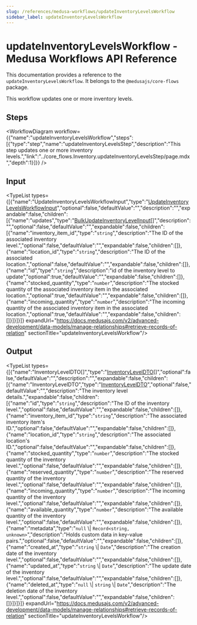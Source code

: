 ```yaml
---
slug: /references/medusa-workflows/updateInventoryLevelsWorkflow
sidebar_label: updateInventoryLevelsWorkflow
---
```



# updateInventoryLevelsWorkflow - Medusa Workflows API Reference

This documentation provides a reference to the `updateInventoryLevelsWorkflow`. It belongs to the `@medusajs/core-flows` package.

This workflow updates one or more inventory levels.

## Steps

<WorkflowDiagram workflow={{"name":"updateInventoryLevelsWorkflow","steps":[{"type":"step","name":"updateInventoryLevelsStep","description":"This step updates one or more inventory levels.","link":"../core_flows.Inventory.updateInventoryLevelsStep/page.mdx","depth":1}]}} />

## Input

<TypeList types={[{"name":"UpdateInventoryLevelsWorkflowInput","type":"[UpdateInventoryLevelsWorkflowInput](../../../interfaces/core_flows.UpdateInventoryLevelsWorkflowInput/page.mdx)","optional":false,"defaultValue":"","description":"","expandable":false,"children":[{"name":"updates","type":"[BulkUpdateInventoryLevelInput](../../../../types/InventoryTypes/interfaces/types.InventoryTypes.BulkUpdateInventoryLevelInput/page.mdx)[]","description":"","optional":false,"defaultValue":"","expandable":false,"children":[{"name":"inventory_item_id","type":"`string`","description":"The ID of the associated inventory level.","optional":false,"defaultValue":"","expandable":false,"children":[]},{"name":"location_id","type":"`string`","description":"The ID of the associated location.","optional":false,"defaultValue":"","expandable":false,"children":[]},{"name":"id","type":"`string`","description":"id of the inventory level to update","optional":true,"defaultValue":"","expandable":false,"children":[]},{"name":"stocked_quantity","type":"`number`","description":"The stocked quantity of the associated inventory item in the associated location.","optional":true,"defaultValue":"","expandable":false,"children":[]},{"name":"incoming_quantity","type":"`number`","description":"The incoming quantity of the associated inventory item in the associated location.","optional":true,"defaultValue":"","expandable":false,"children":[]}]}]}]} expandUrl="https://docs.medusajs.com/v2/advanced-development/data-models/manage-relationships#retrieve-records-of-relation" sectionTitle="updateInventoryLevelsWorkflow"/>

## Output

<TypeList types={[{"name":"InventoryLevelDTO[]","type":"[InventoryLevelDTO](../../../../types/InventoryTypes/interfaces/types.InventoryTypes.InventoryLevelDTO/page.mdx)[]","optional":false,"defaultValue":"","description":"","expandable":false,"children":[{"name":"InventoryLevelDTO","type":"[InventoryLevelDTO](../../../../types/InventoryTypes/interfaces/types.InventoryTypes.InventoryLevelDTO/page.mdx)","optional":false,"defaultValue":"","description":"The inventory level details.","expandable":false,"children":[{"name":"id","type":"`string`","description":"The ID of the inventory level.","optional":false,"defaultValue":"","expandable":false,"children":[]},{"name":"inventory_item_id","type":"`string`","description":"The associated inventory item's ID.","optional":false,"defaultValue":"","expandable":false,"children":[]},{"name":"location_id","type":"`string`","description":"The associated location's ID.","optional":false,"defaultValue":"","expandable":false,"children":[]},{"name":"stocked_quantity","type":"`number`","description":"The stocked quantity of the inventory level.","optional":false,"defaultValue":"","expandable":false,"children":[]},{"name":"reserved_quantity","type":"`number`","description":"The reserved quantity of the inventory level.","optional":false,"defaultValue":"","expandable":false,"children":[]},{"name":"incoming_quantity","type":"`number`","description":"The incoming quantity of the inventory level.","optional":false,"defaultValue":"","expandable":false,"children":[]},{"name":"available_quantity","type":"`number`","description":"The available quantity of the inventory level.","optional":false,"defaultValue":"","expandable":false,"children":[]},{"name":"metadata","type":"`null` \\| `Record<string, unknown>`","description":"Holds custom data in key-value pairs.","optional":false,"defaultValue":"","expandable":false,"children":[]},{"name":"created_at","type":"`string` \\| `Date`","description":"The creation date of the inventory level.","optional":false,"defaultValue":"","expandable":false,"children":[]},{"name":"updated_at","type":"`string` \\| `Date`","description":"The update date of the inventory level.","optional":false,"defaultValue":"","expandable":false,"children":[]},{"name":"deleted_at","type":"`null` \\| `string` \\| `Date`","description":"The deletion date of the inventory level.","optional":false,"defaultValue":"","expandable":false,"children":[]}]}]}]} expandUrl="https://docs.medusajs.com/v2/advanced-development/data-models/manage-relationships#retrieve-records-of-relation" sectionTitle="updateInventoryLevelsWorkflow"/>
